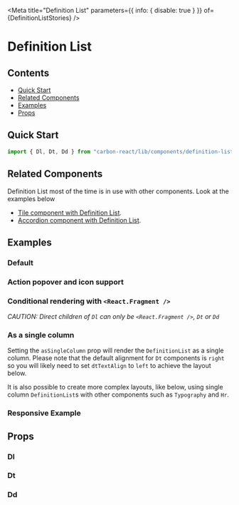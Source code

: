 

<Meta title="Definition List" parameters={{ info: { disable: true } }} of={DefinitionListStories} />

# Definition List

## Contents

- [Quick Start](#quick-start)
- [Related Components](#related-components)
- [Examples](#examples)
- [Props](#props)

## Quick Start

```javascript
import { Dl, Dt, Dd } from "carbon-react/lib/components/definition-list";
```

## Related Components

Definition List most of the time is in use with other components. Look at the examples below

- [Tile component with Definition List](/?path=/docs/tile--with-definition-list-default "Tile component with Definition List").
- [Accordion component with Definition List](/?path=/docs/accordion--with-a-definition-list "Accordion component with Definition List").

## Examples

### Default

<Canvas name="default" of={DefinitionListStories.DefaultStory} />

### Action popover and icon support

<Canvas name="action popover and icon support" of={DefinitionListStories.ActionPopoverAndIconSupport} />

### Conditional rendering with `<React.Fragment />`

_CAUTION: Direct children of `Dl` can only be `<React.Fragment />`, `Dt` or `Dd`_

<Canvas name="with conditional rendering" of={DefinitionListStories.WithConditionalRendering} />

### As a single column

Setting the `asSingleColumn` prop will render the `DefinitionList` as a single column. Please note that the default alignment
for `Dt` components is `right` so you will likely need to set `dtTextAlign` to `left` to achieve the layout below.

<Canvas name="as a single column" of={DefinitionListStories.AsASingleColumn} />

It is also possible to create more complex layouts, like below, using single column `DefinitionList`s with other components
such as `Typography` and `Hr`.

<Canvas name="multiple single columns with segments" of={DefinitionListStories.MultipleSingleColumnsWithSegments} />

### Responsive Example

<Canvas name="responsive" of={DefinitionListStories.Responsive} />

## Props

### Dl

<ArgTypes of={DefinitionListStories} />

### Dt

<ArgTypes of={DtStories} />

### Dd

<ArgTypes of={DdStories} />
